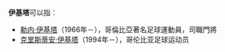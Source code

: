 '''伊基塔'''可以指：

*[[勒内·伊基塔|勒内·伊基塔]]（1966年－），哥倫比亞著名足球運動員，司職門將
*[[克里斯蒂安·伊基塔|克里斯蒂安·伊基塔]]（1994年－），哥伦比亚足球运动员

{{Disambig|Cat=三字人名消歧义}}